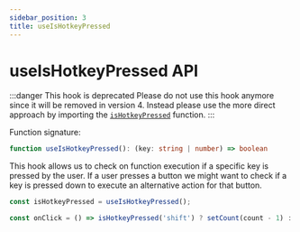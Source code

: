 ```yaml
---
sidebar_position: 3
title: useIsHotkeyPressed
---
```


# useIsHotkeyPressed API

:::danger This hook is deprecated
Please do not use this hook anymore since it will be removed in version 4. Instead please use the more direct approach by
importing the [`isHotkeyPressed`](/docs/api/is-hotkey-pressed) function.
:::

Function signature:

```ts
function useIsHotkeyPressed(): (key: string | number) => boolean
```

This hook allows us to check on function execution if a specific key is pressed by the user.
If a user presses a button we might want to check if a key is pressed down to execute an alternative action for that button.

```jsx
const isHotkeyPressed = useIsHotkeyPressed();

const onClick = () => isHotkeyPressed('shift') ? setCount(count - 1) : setCount(count + 1);
```